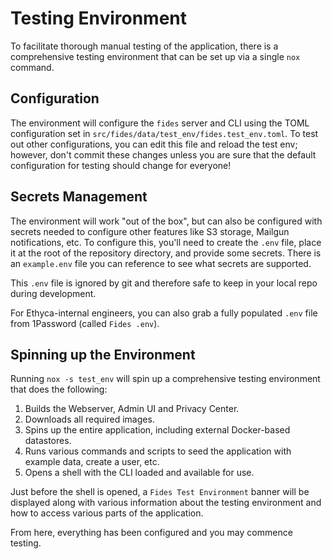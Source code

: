 
<NextSeo
  title="Testing Environment"
  description="Guidance on configuring and maintaining a precise testing environment that mirrors production settings for better software reliability."
/>

# Testing Environment

To facilitate thorough manual testing of the application, there is a comprehensive testing environment that can be set up via a single `nox` command.

## Configuration

The environment will configure the `fides` server and CLI using the TOML configuration set in `src/fides/data/test_env/fides.test_env.toml`. To test out other configurations, you can edit this file and reload the test env; however, don't commit these changes unless you are sure that the default configuration for testing should change for everyone!

## Secrets Management

The environment will work "out of the box", but can also be configured with secrets needed to configure other features like S3 storage, Mailgun notifications, etc. To configure this, you'll need to create the `.env` file, place it at the root of the repository directory, and provide some secrets. There is an `example.env` file you can reference to see what secrets are supported.

This `.env` file is ignored by git and therefore safe to keep in your local repo during development.

For Ethyca-internal engineers, you can also grab a fully populated `.env` file from 1Password (called `Fides .env`).

## Spinning up the Environment

Running `nox -s test_env` will spin up a comprehensive testing environment that does the following:

1. Builds the Webserver, Admin UI and Privacy Center.
1. Downloads all required images.
1. Spins up the entire application, including external Docker-based datastores.
1. Runs various commands and scripts to seed the application with example data, create a user, etc.
1. Opens a shell with the CLI loaded and available for use.

Just before the shell is opened, a `Fides Test Environment` banner will be displayed along with various information about the testing environment and how to access various parts of the application.

From here, everything has been configured and you may commence testing.

